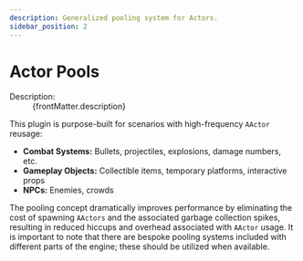 ```yaml
---
description: Generalized pooling system for Actors.
sidebar_position: 2
---
```



# Actor Pools

<PluginDetails icon="/assets/images/plugins/actor-pools-icon.webp" moduleName="NexusActorPools" shortName="NActorPools" initialRelease="0.1.0" owner="reapazor">
  <dt>Description:</dt>
  <dd>{frontMatter.description}</dd>
</PluginDetails>

This plugin is purpose-built for scenarios with high-frequency `AActor` reusage:

- **Combat Systems:** Bullets, projectiles, explosions, damage numbers, etc.
- **Gameplay Objects:** Collectible items, temporary platforms, interactive props
- **NPCs:** Enemies, crowds

The pooling concept dramatically improves performance by eliminating the cost of spawning `AActors` and the associated garbage collection spikes, resulting in reduced hiccups and overhead associated with `AActor` usage. 
It is important to note that there are bespoke pooling systems included with different parts of the engine; these should be utilized when available.

<DocCardList />